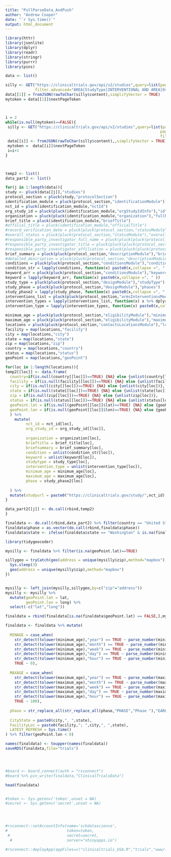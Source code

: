 ```yaml
---
title: "PullParseData_AndPush"
author: "Andrew Cooper"
date: "`r Sys.time()`"
output: html_document
---
```



```r


library(httr)
library(jsonlite)
library(dplyr)
library(readr)
library(stringr)
library(purrr)
library(pins)

data <- list()

silly <- GET("https://clinicaltrials.gov/api/v2/studies",query=list(pageSize=10000,
             filter.advanced="AREA[StudyType]INTERVENTIONAL AND AREA[OverallStatus]RECRUITING"))
data[[1]] = fromJSON(rawToChar(silly$content),simplifyVector = TRUE)
mytoken = data[[1]]$nextPageToken



i = 2
while(is.null(mytoken)==FALSE){
 silly <- GET("https://clinicaltrials.gov/api/v2/studies",query=list(pageSize=10000,
                                                                    pageToken=mytoken,
                                                                    filter.advanced="AREA[StudyType]INTERVENTIONAL AND AREA[OverallStatus]RECRUITING"))
 data[[i]] <- fromJSON(rawToChar(silly$content),,simplifyVector = TRUE)
 mytoken =  data[[i]]$nextPageToken
 i=i+1
}



temp2 <- list()
data_part2 <- list()

for(j in 1:length(data)){
study <- pluck(data[[j]],"studies")
protocol_section = pluck(study,"protocolSection")
identification_module = pluck(protocol_section,"identificationModule")
nct_id = pluck(identification_module,"nctId")
org_study_id = pluck(pluck(identification_module,"orgStudyIdInfo"),"id")
organization = pluck(pluck(identification_module,"organization"),"fullName")
brief_title = pluck(identification_module,"briefTitle")
#official_title = pluck(identification_module,"officialTitle")
#record_verification_date = pluck(pluck(protocol_section,"statusModule"),"statusVerifiedDate")
#overall_status = pluck(pluck(protocol_section,"statusModule"),"overallStatus")
#responsible_party_investigator_full_name = pluck(pluck(pluck(protocol_section,"sponsorCollaboratorsModule"),"responsibleParty"),"investigatorFullName")
#responsible_party_investigator_title = pluck(pluck(pluck(protocol_section,"sponsorCollaboratorsModule"),"responsibleParty"),"investigatorTitle")
#responsible_party_investigator_affiliation = pluck(pluck(pluck(protocol_section,"sponsorCollaboratorsModule"),"responsibleParty"),"investigatorAffiliation")
brief_summary = pluck(pluck(protocol_section,"descriptionModule"),"briefSummary")
#detailed_description = pluck(pluck(protocol_section,"descriptionModule"),"detailedDescription")
conditions = pluck(pluck(protocol_section,"conditionsModule"),"conditions")
condition_str = lapply(conditions, function(x) paste0(x,collapse =", " ))
keyword_arr = pluck(pluck(protocol_section,"conditionsModule"),"keywords")
keyword = lapply(keyword_arr, function(x) paste0(x,collapse =", " ))
study_type = pluck(pluck(protocol_section,"designModule"),"studyType")
study_phase = pluck(pluck(protocol_section,"designModule"),"phases")
study_phase2 = lapply(study_phase, function(x) paste0(x,collapse =", " ))
interventions_list = pluck(pluck(protocol_section,"armsInterventionsModule"),"interventions")
intervention_types = lapply(interventions_list, function(x) x %>% dplyr::select("type")) #[intervention.get("type", "") for intervention in interventions_list]
intervention_type = lapply(intervention_types, function(x) paste0(x,collapse =", " ))

minimum_age = pluck(pluck(protocol_section,"eligibilityModule"),"minimumAge")
maximum_age = pluck(pluck(protocol_section,"eligibilityModule"),"maximumAge")
locations = pluck(pluck(protocol_section,"contactsLocationsModule"),"locations")
facility = map(locations,"facility")
city = map(locations,"city")
state = map(locations,"state")
zip = map(locations,"zip")
country = map(locations,"country")
status = map(locations,"status")
geoPoint = map(locations,"geoPoint")

for(loc in 1:length(locations)){
temp2[[loc]] <- data.frame(
  country=if(is.null(country[[loc]])==TRUE) {NA} else {unlist(country[loc])},
  facility = if(is.null(facility[[loc]])==TRUE) {NA} else {unlist(facility[loc])},
  city = if(is.null(city[[loc]])==TRUE) {NA} else {unlist(city[loc])},
  state = if(is.null(state[[loc]])==TRUE) {NA} else {unlist(state[loc])},
  zip = if(is.null(zip[[loc]])==TRUE) {NA} else {unlist(zip[loc])},
  status = if(is.null(status[[loc]])==TRUE) {NA} else {unlist(status[loc])},
  geoPoint.lat = if(is.null(geoPoint[[loc]]$lat)==TRUE) {NA} else {geoPoint[[loc]]$lat},
  geoPoint.lon = if(is.null(geoPoint[[loc]]$lon)==TRUE) {NA} else {geoPoint[[loc]]$lon}
  ) %>% 
    mutate(
         nct_id = nct_id[loc],
         org_study_id = org_study_id[[loc]],
         
         organization = organization[loc],
         brieftitle = brief_title[loc],
         briefsummary = brief_summary[loc],
         condition = unlist(condition_str[loc]),
         keyword = unlist(keyword[loc]),
         studytype = study_type[loc],
         intervention_type = unlist(intervention_type[loc]),
         minimum_age = minimum_age[loc],
         maximum_age = maximum_age[loc],
         phase = study_phase2[loc]
        
  ) %>%
  mutate(studyurl = paste0("https://clinicaltrials.gov/study/",nct_id),)
}

data_part2[[j]] <- do.call(rbind,temp2)
}

finaldata <- do.call(rbind,data_part2) %>% filter(country == "United States")
finaldata$phase = as.vector(do.call(rbind,finaldata$phase))
finaldata$state <- ifelse(finaldata$state == "Washington" & is.na(finaldata$zip) == FALSE & as.numeric(substr(finaldata$zip, start = 1, stop = 5)) < 30000, "District of Columbia",finaldata$state)

library(tidygeocoder)

mysilly <- finaldata %>% filter(is.na(geoPoint.lat)==TRUE)

sillygeo = tryCatch(geo(address = unique(mysilly$zip),method="mapbox"),error=function(e) {
  Sys.sleep(3)
  geo(address = unique(mysilly$zip),method="mapbox")
})


mysilly <- left_join(mysilly,sillygeo,by=c("zip"="address"))
mysilly <- mysilly %>% 
  mutate(geoPoint.lat = lat,
         geoPoint.lon = long) %>%
  select(-c("lat","long"))

finaldata = rbind(finaldata[is.na(finaldata$geoPoint.lat) == FALSE,],mysilly) 

finaldata <- finaldata %>% mutate(
  
  MINAGE = case_when( 
    str_detect(tolower(minimum_age),"year") == TRUE ~ parse_number(minimum_age),
    str_detect(tolower(minimum_age),"month") == TRUE ~ parse_number(minimum_age)/12,
    str_detect(tolower(minimum_age),"week") == TRUE ~ parse_number(minimum_age)/52,
    str_detect(tolower(minimum_age),"day") == TRUE ~ parse_number(minimum_age)/365.25,
    str_detect(tolower(minimum_age),"hour") == TRUE ~ parse_number(minimum_age)/8760,
    TRUE ~ 0),
  
  MAXAGE = case_when( 
    str_detect(tolower(maximum_age),"year") == TRUE ~ parse_number(maximum_age),
    str_detect(tolower(maximum_age),"month") == TRUE ~ parse_number(maximum_age)/12,
    str_detect(tolower(maximum_age),"week") == TRUE ~ parse_number(maximum_age)/52,
    str_detect(tolower(maximum_age),"day") == TRUE ~ parse_number(maximum_age)/365.25,
    str_detect(tolower(maximum_age),"hour") == TRUE ~ parse_number(maximum_age)/8760,
    TRUE ~ 100),
  
  phase = str_replace_all(str_replace_all(phase,"PHASE","Phase "),"EARLY_","Early "),
  
  CityState = paste0(city,", ",state),
  FacilityLoc = paste0(facility,"; ",city,", ",state),
  LATEST_REFRESH = Sys.time()
) %>% filter(geoPoint.lon < 0)

names(finaldata) <- toupper(names(finaldata))
saveRDS(finaldata,file="trials")




#board <- board_connect(auth = "rsconnect")
#board %>% pin_write(finaldata,"ClinicalTrialsData")

head(finaldata)


#token <- Sys.getenv('token',unset = NA)
#secret <- Sys.getenv('secret',unset = NA)




#rsconnect::setAccountInfo(name='schdatascience',
#                          token=token,
 #                         secret=secret,
  #                        server="shinyapps.io")

#rsconnect::deployApp(appFiles=c("clinicaltrials_USA.R","trials","www/logo.jpg"),launch.browser = FALSE,appMode = #"shiny",appPrimaryDoc="clinicaltrials_USA.R",quarto=FALSE,forceUpdate = TRUE)



```
